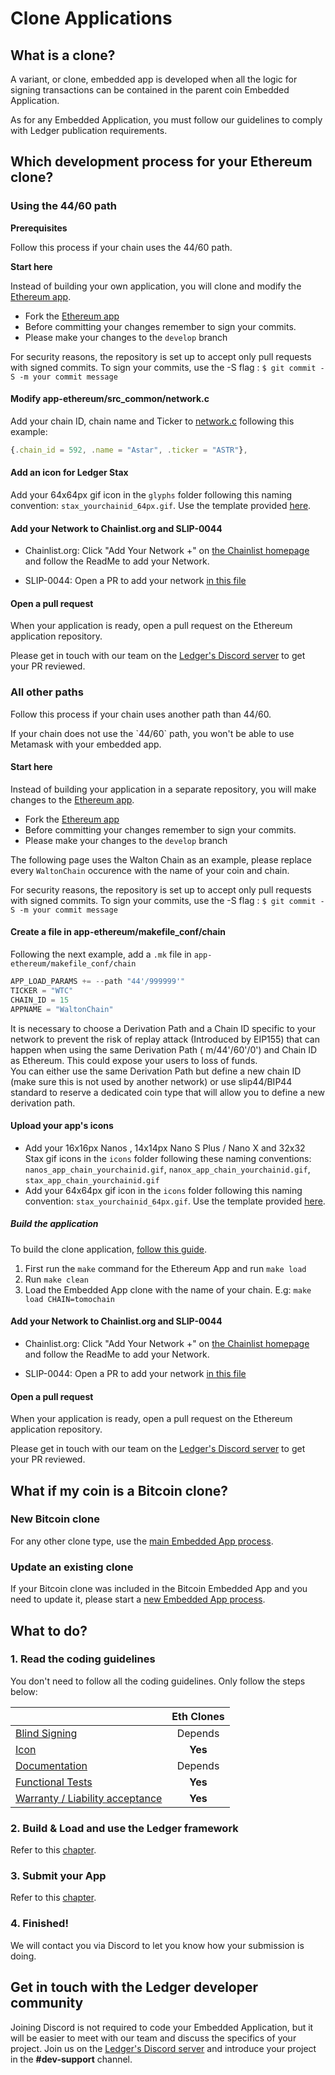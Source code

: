 
# Clone Applications

## What is a clone?

A variant, or clone, embedded app is developed when all the logic for signing transactions can be contained in the parent coin Embedded Application.

As for any Embedded Application, you must follow our guidelines to comply with Ledger publication requirements.


## Which development process for your Ethereum clone?

### Using the 44/60 path

**Prerequisites**

Follow this process if your chain uses the 44/60 path.

**Start here**

Instead of building your own application, you will clone and modify the [Ethereum app](https://github.com/LedgerHQ/app-ethereum).

- Fork the [Ethereum app](https://github.com/LedgerHQ/app-ethereum)
- Before committing your changes remember to sign your commits.
- Please make your changes to the `develop` branch

<Callout type="warning" emoji="⚠️">
  For security reasons, the repository is set up to accept only pull requests with signed commits. To sign your commits, use the -S flag : <code>$ git commit -S -m your commit message</code>
</Callout>

#### Modify app-ethereum/src_common/network.c

Add your chain ID, chain name and Ticker to [network.c](https://github.com/LedgerHQ/app-ethereum/blob/develop/src_common/network.c) following this example:

```js copy
{.chain_id = 592, .name = "Astar", .ticker = "ASTR"},
```

#### Add an icon for Ledger Stax

Add your 64x64px gif icon in the `glyphs` folder following this naming convention: `stax_yourchainid_64px.gif`.
Use the template provided [here](../deliver/requirements/deliverables/icons#stax-template).

#### Add your Network to Chainlist.org and SLIP-0044

- Chainlist.org: Click "Add Your Network +" on [the Chainlist homepage](https://chainlist.org/) and follow the ReadMe to add your Network.

- SLIP-0044: Open a PR to add your network [in this file](https://github.com/satoshilabs/slips/blob/master/slip-0044.md)

#### Open a pull request

When your application is ready, open a pull request on the Ethereum application repository.

Please get in touch with our team on the [Ledger's Discord server](https://developers.ledger.com/discord/) to get your PR reviewed.


### All other paths

Follow this process if your chain uses another path than 44/60.

<Callout type="warning" emoji="⚠️">
  If your chain does not use the `44/60` path, you won't be able to use Metamask with your embedded app.
</Callout>

#### Start here

Instead of building your application in a separate repository, you will make changes to the [Ethereum app](https://github.com/LedgerHQ/app-ethereum).

- Fork the [Ethereum app](https://github.com/LedgerHQ/app-ethereum)
- Before committing your changes remember to sign your commits.
- Please make your changes to the `develop` branch

The following page uses the Walton Chain as an example, please replace every `WaltonChain` occurence with the name of your coin and chain.

<Callout type="warning" emoji="⚠️">
  For security reasons, the repository is set up to accept only pull requests with signed commits. To sign your commits, use the -S flag : <code>$ git commit -S -m your commit message</code>
</Callout>

#### Create a file in app-ethereum/makefile_conf/chain

Following the next example, add a `.mk` file in `app-ethereum/makefile_conf/chain`

``` c copy
APP_LOAD_PARAMS += --path "44'/999999'"
TICKER = "WTC"
CHAIN_ID = 15
APPNAME = "WaltonChain"
```

<Callout type="warning" emoji="⚠️">
    It is necessary to choose a Derivation Path and a Chain ID specific to your network to prevent the risk of replay attack (Introduced by EIP155) that can happen when using the same Derivation Path ( m/44'/60'/0') and Chain ID as Ethereum. This could expose your users to loss of funds.<br/>
    You can either use the same Derivation Path but define a new chain ID (make sure this is not used by another network) or use slip44/BIP44 standard to reserve a dedicated coin type that will allow you to define a new derivation path.
</Callout>

#### Upload your app's icons

- Add your 16x16px Nanos , 14x14px Nano S Plus / Nano X and 32x32 Stax gif icons in the `icons` folder following these naming conventions: `nanos_app_chain_yourchainid.gif`, `nanox_app_chain_yourchainid.gif`, `stax_app_chain_yourchainid.gif`
- Add your 64x64px gif icon in the `icons` folder following this naming convention: `stax_yourchainid_64px.gif`.
Use the template provided [here](../deliver/requirements/deliverables/icons#stax-template).

##### Build the application

To build the clone application, [follow this guide](../develop/tutorials/quickstart).
1. First run the `make` command for the Ethereum App and run `make load`
2. Run `make clean`
2. Load the Embedded App clone with the name of your chain. E.g: `make load CHAIN=tomochain`

#### Add your Network to Chainlist.org and SLIP-0044

- Chainlist.org: Click "Add Your Network +" on [the Chainlist homepage](https://chainlist.org/) and follow the ReadMe to add your Network.

- SLIP-0044: Open a PR to add your network [in this file](https://github.com/satoshilabs/slips/blob/master/slip-0044.md)

#### Open a pull request

When your application is ready, open a pull request on the Ethereum application repository.

Please get in touch with our team on the [Ledger's Discord server](https://developers.ledger.com/discord/) to get your PR reviewed.


## What if my coin is a Bitcoin clone?

### New Bitcoin clone

For any other clone type, use the [main Embedded App process](../deliver/process).

### Update an existing clone

If your Bitcoin clone was included in the Bitcoin Embedded App and you need to update it, please start a [new Embedded App process](../deliver/process).


## What to do?

### 1. Read the coding guidelines

You don't need to follow all the coding guidelines. Only follow the steps below:

|                                                                      | Eth Clones |
-----------------------------------------------------------------------|:----------:|
| [Blind Signing](../deliver/requirements/design#blind-signing)        | Depends    |
| [Icon](../deliver/requirements/deliverables/icons/)                  | **Yes**    |
| [Documentation](../deliver/requirements/deliverables/documentation/) | Depends    |
| [Functional Tests](../deliver/requirements/development)              | **Yes**    |
| [Warranty / Liability acceptance](../deliver/requirements/legal)     | **Yes**    |


### 2. Build & Load and use the Ledger framework

Refer to this [chapter](../develop).


### 3. Submit your App

Refer to this [chapter](../deliver).


### 4. Finished!

We will contact you via Discord to let you know how your submission is doing.


## Get in touch with the Ledger developer community

Joining Discord is not required to code your Embedded Application, but it will be easier to meet with our team and discuss the specifics of your project. Join us on the [Ledger's Discord server](https://developers.ledger.com/discord/) and introduce your project in the **#dev-support** channel.
